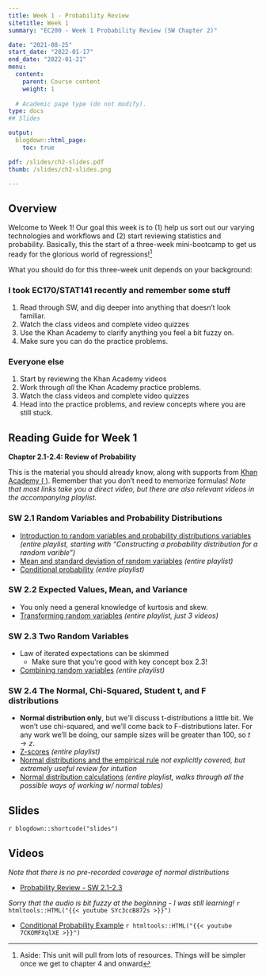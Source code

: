 ```yaml
---
title: Week 1 - Probability Review
sitetitle: Week 1
summary: "EC200 - Week 1 Probability Review (SW Chapter 2)"

date: "2021-08-25"
start_date: "2022-01-17"
end_date: "2022-01-21"
menu:
  content:
    parent: Course content
    weight: 1
  
  # Academic page type (do not modify).
type: docs
## Slides

output:
  blogdown::html_page:
    toc: true

pdf: /slides/ch2-slides.pdf
thumb: /slides/ch2-slides.png

---
```



## Overview

Welcome to Week 1! Our goal this week is to (1) help us sort out our varying technologies and workflows and (2) start reviewing statistics and probability. Basically, this the start of a three-week mini-bootcamp to get us ready for the glorious world of regressions!^[Aside: This unit will pull from lots of resources. Things will be simpler once we get to chapter 4 and onward]


What you should do for this three-week unit depends on your background:

### I took EC170/STAT141 recently and remember some stuff
1. Read through SW, and dig deeper into anything that doesn't look familiar. 
2. Watch the class videos and complete video quizzes
3. Use the Khan Academy to clarify anything you feel a bit fuzzy on. 
4. Make sure you can do the practice problems. 


### Everyone else
1. Start by reviewing the Khan Academy videos 
2. Work through *all* the Khan Academy practice problems. 
3. Watch the class videos  and complete video quizzes
4. Head into the practice problems, and review concepts where you are still stuck.


## Reading Guide for Week 1

**Chapter 2.1-2.4: Review of Probability**

This is the material you should already know, along with supports from [Khan Academy (<i class="fas fa-tv"> </i>)](https://www.khanacademy.org/math/ap-statistics/). Remember that you don't need to memorize formulas! *Note that most links take you a direct video, but there are also relevant videos in the accompanying playlist.*


### SW 2.1 Random Variables and Probability Distributions 
  - [<i class="fas fa-tv"> </i> Introduction to random variables and probability distributions variables ](https://www.khanacademy.org/math/ap-statistics/random-variables-ap/discrete-random-variables/v/discrete-probability-distribution) *(entire playlist, starting with "Constructing a probability distribution for a random varible")*
  - [<i class="fas fa-tv"> </i> Mean and standard deviation of random variables ](https://www.khanacademy.org/math/ap-statistics/random-variables-ap/xfb5d8e68:mean-standard-deviation-random-variables/v/expected-value-of-a-discrete-random-variable) *(entire playlist)*
   - [<i class="fas fa-tv"> </i> Conditional probability](https://www.khanacademy.org/math/ap-statistics/probability-ap/stats-conditional-probability/v/testing-independence-from-experimental-data) *(entire playlist)*

### SW 2.2 Expected Values, Mean, and Variance 
  - You only need a general knowledge of kurtosis and skew. 
  - [<i class="fas fa-tv"> </i> Transforming random variables](https://www.khanacademy.org/math/ap-statistics/random-variables-ap/transforming-random-variables/v/impact-of-scaling-and-shifting-random-variables) *(entire playlist, just 3 videos)*

### SW 2.3 Two Random Variables 
  - Law of iterated expectations can be skimmed 
	- Make sure that you're good with key concept box 2.3!
  - [<i class="fas fa-tv"> </i> Combining random variables](https://www.khanacademy.org/math/ap-statistics/random-variables-ap/combining-random-variables/v/mean-of-sum-and-difference-of-random-variables) *(entire playlist)*

### SW 2.4 The Normal, Chi-Squared, Student t, and F distributions 
  - **Normal distribution only**, but we'll discuss t-distributions a little bit. We won’t use chi-squared, and we’ll come back to F-distributions later. For any work we'll be doing, our sample sizes will be greater than 100, so $t \rightarrow z$. 
  - [<i class="fas fa-tv"> </i> Z-scores](https://www.khanacademy.org/math/ap-statistics/density-curves-normal-distribution-ap/measuring-position/v/z-score-introduction)  *(entire playlist)*
  - [<i class="fas fa-tv"> </i> Normal distributions and the empirical rule](https://www.khanacademy.org/math/ap-statistics/density-curves-normal-distribution-ap/stats-normal-distributions/v/ck12-org-normal-distribution-problems-qualitative-sense-of-normal-distributions) *not explicitly covered, but extremely useful review for intuition*
  - [ <i class="fas fa-tv"> </i> Normal distribution calculations](https://www.khanacademy.org/math/ap-statistics/density-curves-normal-distribution-ap/normal-distributions-calculations/v/z-table-for-proportion-below) *(entire playlist, walks through all the possible ways of working w/ normal tables)*
    
## Slides

`r blogdown::shortcode("slides")`


## Videos

*Note that there is no pre-recorded coverage of normal distributions*

- [Probability Review - SW 2.1-2.3](https://youtu.be/SYc3ccB872s)

_Sorry that the audio is bit fuzzy at the beginning - I was still learning!_
`r htmltools::HTML("{{< youtube SYc3ccB872s >}}")`


- [Conditional Probability Example](https://youtu.be/7CKOMFXqlXE)
`r htmltools::HTML("{{< youtube 7CKOMFXqlXE >}}")`


